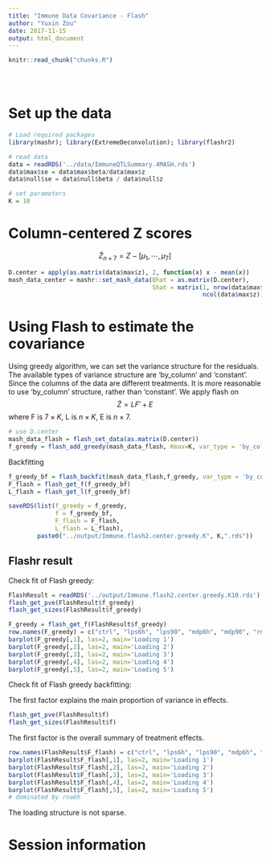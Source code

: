 ```yaml
---
title: "Immune Data Covariance - Flash"
author: "Yuxin Zou"
date: 2017-11-15
output: html_document
---
```

```r
knitr::read_chunk("chunks.R")
```

<!-- Update knitr chunk options -->
```r
```

<!-- Insert the date the file was last updated -->
```r
```

<!-- Insert the code version (Git commit SHA1) if Git repository exists and R
 package git2r is installed -->
```r
```

# Set up the data
```r
# Load required packages
library(mashr); library(ExtremeDeconvolution); library(flashr2)
```
```r
# read data
data = readRDS('../data/ImmuneQTLSummary.4MASH.rds')
data$max$se = data$max$beta/data$max$z
data$null$se = data$null$beta / data$null$z

# set parameters
K = 10
```

# Column-centered Z scores
$$ \tilde{Z}_{n\times 7} = Z-[\mu_{1}, \cdots, \mu_{7}]$$
```r
D.center = apply(as.matrix(data$max$z), 2, function(x) x - mean(x))
mash_data_center = mashr::set_mash_data(Bhat = as.matrix(D.center), 
                                        Shat = matrix(1, nrow(data$max$z),
                                                      ncol(data$max$z)))
```

# Using Flash to estimate the covariance

Using greedy algorithm, we can set the variance structure for the residuals. The available types of variance structure are 'by_column' and 'constant'. Since the columns of the data are different treatments. It is more reasonable to use 'by_column' structure, rather than 'constant'. We apply flash on 
$$ \tilde{Z} = LF' + E $$
where F is $7 \times K$, L is $n \times K$, E is $n\times7$.

```r
# use D.center
mash_data_flash = flash_set_data(as.matrix(D.center))
f_greedy = flash_add_greedy(mash_data_flash, Kmax=K, var_type = 'by_column')
```

Backfitting
```r
f_greedy_bf = flash_backfit(mash_data_flash,f_greedy, var_type = 'by_column')
F_flash = flash_get_f(f_greedy_bf)
L_flash = flash_get_l(f_greedy_bf)

saveRDS(list(f_greedy = f_greedy,
             f = f_greedy_bf,
             F_flash = F_flash,
             L_flash = L_flash),
        paste0("../output/Immune.flash2.center.greedy.K", K,".rds"))
```

## Flashr result

Check fit of Flash greedy:
```r
FlashResult = readRDS('../output/Immune.flash2.center.greedy.K10.rds')
flash_get_pve(FlashResult$f_greedy)
flash_get_sizes(FlashResult$f_greedy)

F_greedy = flash_get_f(FlashResult$f_greedy)
row.names(F_greedy) = c("ctrl", "lps6h", "lps90", "mdp6h", "mdp90", "rna6h", "rna90")
barplot(F_greedy[,1], las=2, main='Loading 1')
barplot(F_greedy[,2], las=2, main='Loading 2')
barplot(F_greedy[,3], las=2, main='Loading 3')
barplot(F_greedy[,4], las=2, main='Loading 4')
barplot(F_greedy[,5], las=2, main='Loading 5')
```

Check fit of Flash greedy backfitting:

The first factor explains the main proportion of variance in effects.
```r
flash_get_pve(FlashResult$f)
flash_get_sizes(FlashResult$f)
```

The first factor is the overall summary of treatment effects.
```r
row.names(FlashResult$F_flash) = c("ctrl", "lps6h", "lps90", "mdp6h", "mdp90", "rna6h", "rna90")
barplot(FlashResult$F_flash[,1], las=2, main='Loading 1')
barplot(FlashResult$F_flash[,2], las=2, main='Loading 2')
barplot(FlashResult$F_flash[,3], las=2, main='Loading 3')
barplot(FlashResult$F_flash[,4], las=2, main='Loading 4')
barplot(FlashResult$F_flash[,5], las=2, main='Loading 5')
# dominated by rna6h
```

The loading structure is not sparse. 

# Session information

<!-- Insert the session information into the document -->
```r
```
